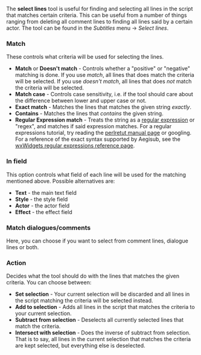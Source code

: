 The '''select lines''' tool is useful for finding and selecting all lines in the script that matches certain criteria. This can be useful from a number of things ranging from deleting all comment lines to finding all lines said by a certain actor. The tool can be found in the ''Subtitles'' menu -> ''Select lines''.

{{Todo|screenshot}}

===Match===
These controls what criteria will be used for selecting the lines.
* '''Match''' or '''Doesn't match''' - Controls whether a "positive" or "negative" matching is done. If you use ''match'', all lines that does match the criteria will be selected. If you use ''doesn't match'', all lines that does ''not'' match the criteria will be selected.
* '''Match case''' - Controls case sensitivity, i.e. if the tool should care about the difference between lower and upper case or not.
* '''Exact match''' - Matches the lines that matches the given string ''exactly''.
* '''Contains''' - Matches the lines that ''contains'' the given string.
* '''Regular Expression match''' - Treats the string as a [http://en.wikipedia.org/wiki/Regular_expression regular expression] or "regex", and matches if said expression matches. For a regular expressions tutorial, try reading the [http://perldoc.perl.org/perlretut.html perlretut manual page] or googling. For a reference of the exact syntax supported by Aegisub, see the [http://www.wxwidgets.org/manuals/stable/wx_wxresyn.html wxWidgets regular expressions reference page].

===In field===
This option controls what field of each line will be used for the matching mentioned above. Possible alternatives are:
* '''Text''' - the main text field
* '''Style''' - the style field
* '''Actor''' - the actor field
* '''Effect''' - the effect field

===Match dialogues/comments===
Here, you can choose if you want to select from comment lines, dialogue lines or both.

===Action===
Decides what the tool should do with the lines that matches the given criteria. You can choose between:
* '''Set selection''' - Your current selection will be discarded and all lines in the script matching the criteria will be selected instead.
* '''Add to selection''' - Adds all lines in the script that matches the criteria to your current selection.
* '''Subtract from selection''' - Deselects all currently selected lines that match the criteria.
* '''Intersect with selection''' - Does the inverse of subtract from selection. That is to say, all lines in the current selection that matches the criteria are kept selected, but everything else is deselected.